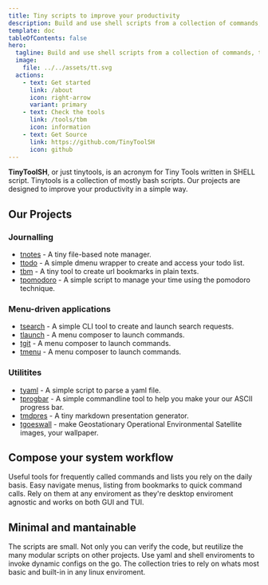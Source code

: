 ```yaml
---
title: Tiny scripts to improve your productivity
description: Build and use shell scripts from a collection of commands, to build menus, actions, and everything we could pack in tiny scripts.
template: doc
tableOfContents: false
hero:
  tagline: Build and use shell scripts from a collection of commands, to build menus, actions, and everything we could pack in tiny scripts
  image:
    file: ../../assets/tt.svg
  actions:
    - text: Get started
      link: /about
      icon: right-arrow
      variant: primary	  
    - text: Check the tools
      link: /tools/tbm
      icon: information
    - text: Get Source
      link: https://github.com/TinyToolSH
      icon: github
---
```



**TinyToolSH**, or just tinytools, is an acronym for Tiny Tools written in SHELL script.
Tinytools is a collection of mostly bash scripts. Our projects are designed to improve your productivity in a simple way.

## Our Projects

### Journalling
* [tnotes](https://github.com/TinyToolSH/tnotes) - A tiny file-based note manager.
* [ttodo](https://github.com/TinyToolSH/ttodo) - A simple dmenu wrapper to create and access your todo list.
* [tbm](https://github.com/TinyToolSH/tbm) - A tiny tool to create url bookmarks in plain texts.
* [tpomodoro](https://github.com/TinyToolSH/tpomodoro) - A simple script to manage your time using the pomodoro technique.

### Menu-driven applications
* [tsearch](https://github.com/TinyToolSH/tsearch) - A simple CLI tool to create and launch search requests.
* [tlaunch](https://github.com/TinyToolSH/tlaunch) - A menu composer to launch commands.
* [tgit](https://github.com/TinyToolSH/tgit) - A menu composer to launch commands.
* [tmenu](https://github.com/TinyToolSH/tlaunch) - A menu composer to launch commands.

### Utilitites
* [tyaml](https://github.com/TinyToolSH/tyaml) - A simple script to parse a yaml file.
* [tprogbar](https://github.com/TinyToolSH/tprogbar) - A simple commandline tool to help you make your our ASCII progress bar.
* [tmdpres](https://github.com/TinyToolSH/tmdpres) - A tiny markdown presentation generator.
* [tgoeswall](https://github.com/TinyToolSH/tgoeswall) - make Geostationary Operational Environmental Satellite images, your wallpaper.


## Compose your system workflow
<CardGrid stagger>
	<Card title="Commands to shortcut to" icon="star">
		Useful tools for frequently called commands and lists you rely on the daily basis. 
	</Card>
	<Card title="Quick menus for the system" icon="bars">
		Easy navigate menus, listing from bookmarks to quick command calls.   
	</Card>
	<Card title="From any GUI to TUI" icon="laptop">
		Rely on them at any enviroment as they're desktop enviroment agnostic and works on both GUI and TUI.
	</Card>
</CardGrid>

## Minimal and mantainable
<CardGrid stagger>
	<Card title="Hackable and extensible" icon="puzzle">
		The scripts are small. Not only you can verify the code, but reutilize the many modular scripts on other projects. 
	</Card>
	<Card title="Easy and portable configs" icon="setting">
		Use yaml and shell enviroments to invoke dynamic configs on the go.
	</Card>
	<Card title="POSIX compliant and small in dependency" icon="open-book">
		The collection tries to rely on whats most basic and built-in in any linux enviroment.
	</Card>
</CardGrid>

